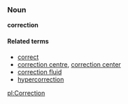 ===Noun===
'''correction'''

====Related terms====
*[[correct]]
*[[correction centre]], [[correction center]]
*[[correction fluid]]
*[[hypercorrection]]

[[pl:Correction]]